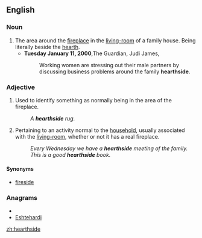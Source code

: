 ==English==

===Noun===
{{en-noun}}

#The area around the [[fireplace]] in the [[living-room]] of a family house. Being literally beside the [[hearth]].
#*'''Tuesday January 11, 2000''',The Guardian, Judi James,
#*:Working women are stressing out their male partners by discussing business problems around the family '''hearthside'''.

===Adjective===
{{en-adj|-}}
#Used to identify something as normally being in the area of the fireplace.
#:''A '''hearthside''' rug.''
#Pertaining to an activity normal to the [[household]], usually associated with the [[living-room]], whether or not it has a real fireplace.
#:''Every Wednesday we have a '''hearthside''' meeting of the family.''
#:''This is a good '''hearthside''' book.''

====Synonyms====
*[[fireside]]

===Anagrams===
* {{alphagram|adeehhirst}}
* [[Eshtehardi#English|Eshtehardi]]

[[zh:hearthside]]